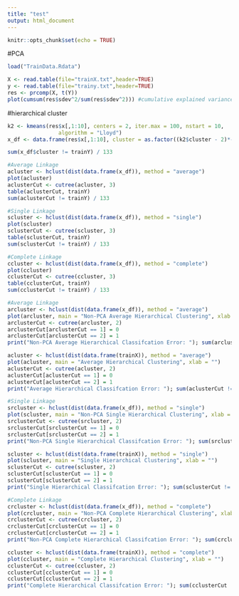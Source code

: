 ```yaml
---
title: "test"
output: html_document
---
```


```r
knitr::opts_chunk$set(echo = TRUE)
```

#PCA

```r
load("TrainData.Rdata")

X <- read.table(file="trainX.txt",header=TRUE)
y <- read.table(file="trainy.txt",header=TRUE)
res <- prcomp(X, t(Y))
plot(cumsum(res$sdev^2/sum(res$sdev^2))) #cumulative explained variance
```

#hierarchical cluster

```r
k2 <- kmeans(res$x[,1:10], centers = 2, iter.max = 100, nstart = 10, 
                algorithm = "Lloyd")
x_df <- data.frame(res$x[,1:10], cluster = as.factor((k2$cluster - 2)*-1))

sum(x_df$cluster != trainY) / 133

#Average Linkage
acluster <- hclust(dist(data.frame(x_df)), method = "average")
plot(acluster)
aclusterCut <- cutree(acluster, 3)
table(aclusterCut, trainY)
sum(aclusterCut != trainY) / 133

#Single Linkage
scluster <- hclust(dist(data.frame(x_df)), method = "single")
plot(scluster)
sclusterCut <- cutree(scluster, 3)
table(sclusterCut, trainY)
sum(sclusterCut != trainY) / 133

#Complete Linkage
ccluster <- hclust(dist(data.frame(x_df)), method = "complete")
plot(ccluster)
cclusterCut <- cutree(ccluster, 3)
table(cclusterCut, trainY)
sum(cclusterCut != trainY) / 133
```


```r
#Average Linkage
arcluster <- hclust(dist(data.frame(x_df)), method = "average")
plot(arcluster, main = "Non-PCA Average Hierarchical Clustering", xlab = "")
arclusterCut <- cutree(arcluster, 2)
arclusterCut[arclusterCut == 1] = 0
arclusterCut[arclusterCut == 2] = 1
print("Non-PCA Average Hierarchical Classifcation Error: "); sum(arclusterCut != trainY) / 133

acluster <- hclust(dist(data.frame(trainX)), method = "average")
plot(acluster, main = "Average Hierarchical Clustering", xlab = "")
aclusterCut <- cutree(acluster, 2)
aclusterCut[aclusterCut == 1] = 0
aclusterCut[aclusterCut == 2] = 1
print("Average Hierarchical Classifcation Error: "); sum(aclusterCut != trainY) / 133

#Single Linkage
srcluster <- hclust(dist(data.frame(x_df)), method = "single")
plot(scluster, main = "Non-PCA Single Hierarchical Clustering", xlab = "")
srclusterCut <- cutree(srcluster, 2)
srclusterCut[srclusterCut == 1] = 0
srclusterCut[srclusterCut == 2] = 1
print("Non-PCA Single Hierarchical Classifcation Error: "); sum(srclusterCut != trainY) / 133

scluster <- hclust(dist(data.frame(trainX)), method = "single")
plot(scluster, main = "Single Hierarchical Clustering", xlab = "")
sclusterCut <- cutree(scluster, 2)
sclusterCut[sclusterCut == 1] = 0
sclusterCut[sclusterCut == 2] = 1
print("Single Hierarchical Classifcation Error: "); sum(sclusterCut != trainY) / 133

#Complete Linkage
crcluster <- hclust(dist(data.frame(x_df)), method = "complete")
plot(crcluster, main = "Non-PCA Complete Hierarchical Clustering", xlab = "")
crclusterCut <- cutree(crcluster, 2)
crclusterCut[crclusterCut == 1] = 0
crclusterCut[crclusterCut == 2] = 1
print("Non-PCA Complete Hierarchical Classifcation Error: "); sum(crclusterCut != trainY) / 133

ccluster <- hclust(dist(data.frame(trainX)), method = "complete")
plot(ccluster, main = "Complete Hierarchical Clustering", xlab = "")
cclusterCut <- cutree(ccluster, 2)
cclusterCut[cclusterCut == 1] = 0
cclusterCut[cclusterCut == 2] = 1
print("Complete Hierarchical Classifcation Error: "); sum(cclusterCut != trainY) / 133
```
